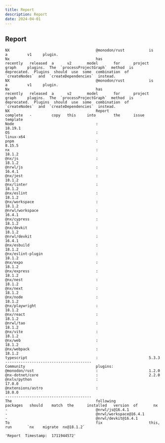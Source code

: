 ```yaml
---
title: Report
description: Report
date: 2024-04-01
---
```


## Report
```
NX                                       @monodon/rust           is         a         v1     plugin.                                                                                                                                                                                                
Nx                                       has                     recently   released  a      v2       model       for      project  graph     plugins.  The  `processProjectGraph`  method  is  deprecated.  Plugins  should  use  some  combination  of  `createNodes`  and  `createDependencies`  instead.
NX                                       @monodon/rust           is         a         v1     plugin.                                                                                                                                                                                                
Nx                                       has                     recently   released  a      v2       model       for      project  graph     plugins.  The  `processProjectGraph`  method  is  deprecated.  Plugins  should  use  some  combination  of  `createNodes`  and  `createDependencies`  instead.
NX                                       Report                  complete   -         copy   this     into        the      issue    template                                                                                                                                                        
Node                                     :                       18.19.1                                                                                                                                                                                                                            
OS                                       :                       linux-x64                                                                                                                                                                                                                          
pnpm                                     :                       8.15.5                                                                                                                                                                                                                             
nx                                       :                       18.1.2                                                                                                                                                                                                                             
@nx/js                                   :                       18.1.2                                                                                                                                                                                                                             
@nrwl/js                                 :                       16.4.1                                                                                                                                                                                                                             
@nx/jest                                 :                       18.1.2                                                                                                                                                                                                                             
@nx/linter                               :                       18.1.2                                                                                                                                                                                                                             
@nx/eslint                               :                       18.1.2                                                                                                                                                                                                                             
@nx/workspace                            :                       18.1.2                                                                                                                                                                                                                             
@nrwl/workspace                          :                       16.4.1                                                                                                                                                                                                                             
@nx/cypress                              :                       18.1.2                                                                                                                                                                                                                             
@nx/devkit                               :                       18.1.2                                                                                                                                                                                                                             
@nrwl/devkit                             :                       16.4.1                                                                                                                                                                                                                             
@nx/esbuild                              :                       18.1.2                                                                                                                                                                                                                             
@nx/eslint-plugin                        :                       18.1.2                                                                                                                                                                                                                             
@nx/expo                                 :                       18.1.2                                                                                                                                                                                                                             
@nx/express                              :                       18.1.2                                                                                                                                                                                                                             
@nx/nest                                 :                       18.1.2                                                                                                                                                                                                                             
@nx/next                                 :                       18.1.2                                                                                                                                                                                                                             
@nx/node                                 :                       18.1.2                                                                                                                                                                                                                             
@nx/playwright                           :                       18.1.2                                                                                                                                                                                                                             
@nx/react                                :                       18.1.2                                                                                                                                                                                                                             
@nrwl/tao                                :                       18.1.2                                                                                                                                                                                                                             
@nx/vite                                 :                       18.1.2                                                                                                                                                                                                                             
@nx/web                                  :                       18.1.2                                                                                                                                                                                                                             
@nx/webpack                              :                       18.1.2                                                                                                                                                                                                                             
typescript                               :                       5.3.3                                                                                                                                                                                                                              
---------------------------------------                                                                                                                                                                                                                                                             
Community                                plugins:                                                                                                                                                                                                                                                   
@monodon/rust                            :                       1.2.0                                                                                                                                                                                                                              
@nx-dotnet/core                          :                       2.2.0                                                                                                                                                                                                                              
@nxlv/python                             :                       17.0.0                                                                                                                                                                                                                             
@nxtensions/astro                        :                       18.0.0                                                                                                                                                                                                                             
---------------------------------------                                                                                                                                                                                                                                                             
The                                      following               packages   should    match  the      installed   version  of       nx                                                                                                                                                              
-                                        @nrwl/js@16.4.1                                                                                                                                                                                                                                            
-                                        @nrwl/workspace@16.4.1                                                                                                                                                                                                                                     
-                                        @nrwl/devkit@16.4.1                                                                                                                                                                                                                                        
To                                       fix                     this,      run       `nx    migrate  nx@18.1.2`                                                                                                                                                                                    
```

```
'Report  Timestamp:  1711944572'
```
